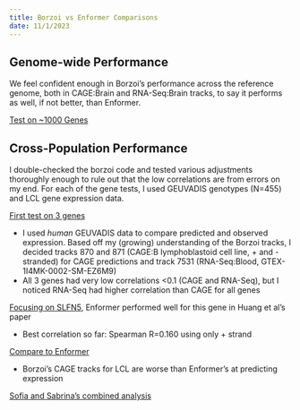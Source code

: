 ```yaml
---
title: Borzoi vs Enformer Comparisons
date: 11/1/2023
---
```


## Genome-wide Performance

We feel confident enough in Borzoi's performance across the reference genome, both in CAGE:Brain and RNA-Seq:Brain tracks, to say it performs as well, if not better, than Enformer.

[Test on ~1000 Genes](https://sabrina-dl.hakyimlab.org/posts/2023-09-25-borzoi-cage-test/)


## Cross-Population Performance

I double-checked the borzoi code and tested various adjustments thoroughly enough to rule out that the low correlations are from errors on my end. For each of the gene tests, I used GEUVADIS genotypes (N=455) and LCL gene expression data.


[First test on 3 genes](https://sabrina-dl.hakyimlab.org/posts/2023-10-04-personalized-test-on-a-few-genes/)

* I used *human* GEUVADIS data to compare predicted and observed expression. Based off my (growing) understanding of the Borzoi tracks, I decided tracks 870 and 871 (CAGE:B lymphoblastoid cell line, + and - stranded) for CAGE predictions and track 7531 (RNA-Seq:Blood, GTEX-1I4MK-0002-SM-EZ6M9) 
* All 3 genes had very low correlations <0.1 (CAGE and RNA-Seq), but I noticed RNA-Seq had higher correlation than CAGE for all genes

[Focusing on SLFN5](https://sabrina-dl.hakyimlab.org/posts/2023-10-18-borzoi-personalized-on-Huang-et-al-high-performance-gene/), Enformer performed well for this gene in Huang et al's paper

* Best correlation so far: Spearman R=0.160 using only + strand

[Compare to Enformer](https://sabrina-dl.hakyimlab.org/posts/2023-10-20-borzoi-vs-enformer-personalized-prediction)

* Borzoi's CAGE tracks for LCL are worse than Enformer's at predicting expression

[Sofia and Sabrina's combined analysis](https://sabrina-dl.hakyimlab.org/posts/2023-11-01-borzoi-performance-analysis/)
